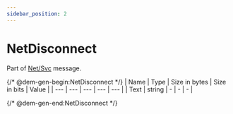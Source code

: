 ```yaml
---
sidebar_position: 2
---
```


# NetDisconnect

Part of [Net/Svc](../netsvc) message.

{/* @dem-gen-begin:NetDisconnect */}
| Name | Type | Size in bytes | Size in bits | Value |
| --- | --- | --- | --- | --- |
| Text | string | - | - | - |

{/* @dem-gen-end:NetDisconnect */}
